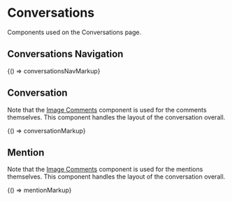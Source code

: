 
<Meta title="Legacy/Components/Conversations" />

# Conversations

Components used on the Conversations page.

## Conversations Navigation

<Canvas>
  <Story name="Conversations Navigation">{() => conversationsNavMarkup}</Story>
</Canvas>

## Conversation

Note that the [Image Comments](/?path=/docs/legacy-components-image-comments--comment) component is used for the comments themselves. This component handles the layout of the conversation overall.

<Canvas>
  <Story name="Conversation">{() => conversationMarkup}</Story>
</Canvas>

## Mention

Note that the [Image Comments](/?path=/docs/legacy-components-image-comments--comment) component is used for the mentions themselves. This component handles the layout of the conversation overall.

<Canvas>
  <Story name="Mention">{() => mentionMarkup}</Story>
</Canvas>
